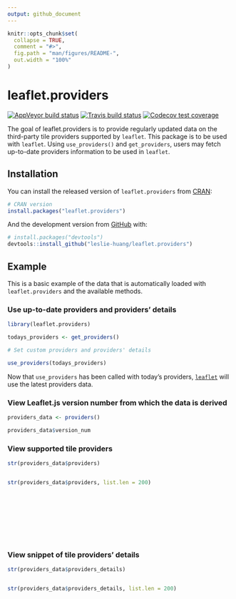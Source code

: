```yaml
---
output: github_document
---
```


<!-- README.md is generated from README.Rmd. Please edit that file -->

```r
knitr::opts_chunk$set(
  collapse = TRUE,
  comment = "#>",
  fig.path = "man/figures/README-",
  out.width = "100%"
)
```
# leaflet.providers

<!-- badges: start -->

[![AppVeyor build status](https://ci.appveyor.com/api/projects/status/github/leslie-huang/leaflet.providers?branch=master&svg=true)](https://ci.appveyor.com/project/leslie-huang/leaflet.providers)
[![Travis build status](https://travis-ci.org/leslie-huang/leaflet.providers.svg?branch=master)](https://travis-ci.org/leslie-huang/leaflet.providers)
[![Codecov test coverage](https://codecov.io/gh/leslie-huang/leaflet.providers/branch/master/graph/badge.svg)](https://codecov.io/gh/leslie-huang/leaflet.providers?branch=master)

<!-- badges: end -->

The goal of leaflet.providers is to provide regularly updated data on the third-party tile providers supported by `leaflet`. This package is to be used with `leaflet`. Using `use_providers()` and `get_providers`, users may fetch up-to-date providers information to be used in `leaflet`.

## Installation

You can install the released version of `leaflet.providers` from [CRAN](https://CRAN.R-project.org):

``` r
# CRAN version
install.packages("leaflet.providers")
```

And the development version from [GitHub](https://github.com/) with:

``` r
# install.packages("devtools")
devtools::install_github("leslie-huang/leaflet.providers")
```

## Example

This is a basic example of the data that is automatically loaded with `leaflet.providers` and the available methods.

### Use up-to-date providers and providers' details

```r
library(leaflet.providers)

todays_providers <- get_providers()

# Set custom providers and providers' details

use_providers(todays_providers)
```

Now that `use_providers` has been called with today's providers, [`leaflet`](http://rstudio.github.io/leaflet) will use the latest providers data.

### View Leaflet.js version number from which the data is derived

```r
providers_data <- providers()

providers_data$version_num
```

### View supported tile providers

```r
str(providers_data$providers)
```

<div style = "height:150px; overflow-y: scroll;">

```r
str(providers_data$providers, list.len = 200)
```

</div>

### View snippet of tile providers' details


```r
str(providers_data$providers_details)
```

<div style = "height:150px; overflow-y: scroll;">

```r
str(providers_data$providers_details, list.len = 200)
```
